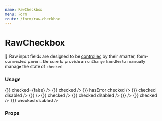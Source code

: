 ```yaml
---
name: RawCheckbox
menu: Form
route: /form/raw-checkbox
---
```



# RawCheckbox

📣 Raw input fields are designed to be [controlled](https://reactjs.org/docs/forms.html#controlled-components) by their smarter, form-connected parent. Be sure to provide an `onChange` handler to manually manage the state of `checked`

### Usage

<Playground>
  <Label field="ice-cream" title="Checkbox" containsFieldGroup>
    <Box row align="space-between" maxWidth="700px" padding>
      <RawCheckbox
        name="ice-cream"
        value="chocolate"
        label="Chocolate"
        onChange={() => {}}
        checked={false}
      />
      <RawCheckbox
        name="ice-cream"
        value="vanilla"
        label="Vanilla"
        onChange={() => {}}
        checked
      />
      <RawCheckbox
        name="ice-cream"
        value="vanilla"
        label="Validation error"
        onChange={() => {}}
        hasError
        checked
      />
      <RawCheckbox
        name="ice-cream"
        value="strawberry"
        label="Strawberry"
        onChange={() => {}}
        checked
        disabled
      />
    </Box>
  </Label>
  <Label field="ice-cream" title="Pill" containsFieldGroup>
    <Box row align="space-between" maxWidth="500px" padding>
      <RawCheckbox
        variant="pill"
        name="ice-cream"
        value="chocolate"
        label="Chocolate"
        onChange={() => {}}
      />
      <RawCheckbox
        variant="pill"
        name="ice-cream"
        value="vanilla"
        label="Vanilla"
        onChange={() => {}}
        checked
      />
      <RawCheckbox
        variant="pill"
        name="ice-cream"
        value="strawberry"
        label="Strawberry"
        onChange={() => {}}
        checked
        disabled
      />
    </Box>
  </Label>
  <Label field="ice-cream" title="Toggle Switch" containsFieldGroup>
    <Box row align="space-between" maxWidth="500px" padding>
      <RawCheckbox
        variant="toggle-switch"
        name="ice-cream"
        value="chocolate"
        label="Chocolate"
        onChange={() => {}}
      />
      <RawCheckbox
        variant="toggle-switch"
        name="ice-cream"
        value="vanilla"
        label="Vanilla"
        onChange={() => {}}
        checked
      />
      <RawCheckbox
        variant="toggle-switch"
        name="ice-cream"
        value="strawberry"
        label="Strawberry"
        onChange={() => {}}
        checked
        disabled
      />
    </Box>
  </Label>
</Playground>

### Props

<Props of={RawCheckbox} />
